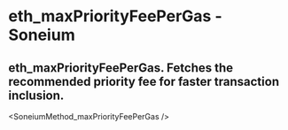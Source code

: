 # eth_maxPriorityFeePerGas - Soneium

## eth_maxPriorityFeePerGas. Fetches the recommended priority fee for faster transaction inclusion.


<SoneiumMethod_maxPriorityFeePerGas />
